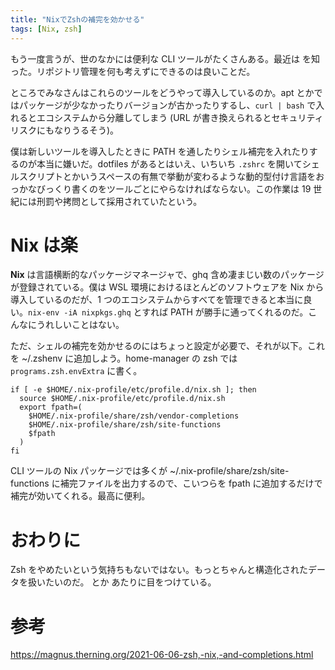 ```yaml
---
title: "NixでZshの補完を効かせる"
tags: [Nix, zsh]
---
```



もう一度言うが、世のなかには便利な CLI ツールがたくさんある。最近は <LinkToGitHub owner="x-motemen" repo="ghq" /> を知った。リポジトリ管理を何も考えずにできるのは良いことだ。

ところでみなさんはこれらのツールをどうやって導入しているのか。apt とかではパッケージが少なかったりバージョンが古かったりするし、`curl | bash` で入れるとエコシステムから分離してしまう (URL が書き換えられるとセキュリティリスクにもなりうるそう)。

僕は新しいツールを導入したときに PATH を通したりシェル補完を入れたりするのが本当に嫌いだ。dotfiles があるとはいえ、いちいち `.zshrc` を開いてシェルスクリプトとかいうスペースの有無で挙動が変わるような動的型付け言語をおっかなびっくり書くのをツールごとにやらなければならない。この作業は 19 世紀には刑罰や拷問として採用されていたという。

# Nix は楽

**Nix** は言語横断的なパッケージマネージャで、ghq 含め凄まじい数のパッケージが登録されている。僕は WSL 環境におけるほとんどのソフトウェアを Nix から導入しているのだが、1 つのエコシステムからすべてを管理できると本当に良い。`nix-env -iA nixpkgs.ghq` とすれば PATH が勝手に通ってくれるのだ。こんなにうれしいことはない。

ただ、シェルの補完を効かせるのにはちょっと設定が必要で、それが以下。これを ~/.zshenv に追加しよう。home-manager の zsh では `programs.zsh.envExtra` に書く。

```shell
if [ -e $HOME/.nix-profile/etc/profile.d/nix.sh ]; then
  source $HOME/.nix-profile/etc/profile.d/nix.sh
  export fpath=(
    $HOME/.nix-profile/share/zsh/vendor-completions
    $HOME/.nix-profile/share/zsh/site-functions
    $fpath
  )
fi
```

CLI ツールの Nix パッケージでは多くが ~/.nix-profile/share/zsh/site-functions に補完ファイルを出力するので、こいつらを fpath に追加するだけで補完が効いてくれる。最高に便利。

# おわりに

Zsh をやめたいという気持ちもないではない。もっとちゃんと構造化されたデータを扱いたいのだ。<LinkToGitHub owner="powershell" repo="powershell" /> とか <LinkToGitHub owner="nushell" repo="nushell" /> あたりに目をつけている。

# 参考

https://magnus.therning.org/2021-06-06-zsh,-nix,-and-completions.html
